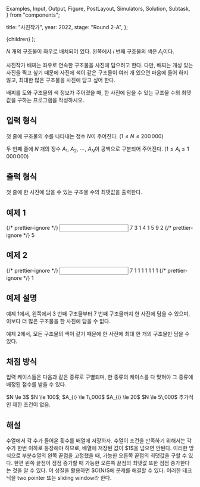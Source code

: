   Examples,
  Input,
  Output,
  Figure,
  PostLayout,
  Simulators,
  Solution,
  Subtask,
} from "components";

  title: "사진작가",
  year: 2022,
  stage: "Round 2-A",
};

  <PostLayout meta={meta}>{children}</PostLayout>
);

$N$ 개의 구조물이 좌우로 배치되어 있다.
왼쪽에서 $i$ 번째 구조물의 색은 $A_i$이다.

사진작가 배찌는 좌우로 연속한 구조물을 사진에 담으려고 한다.
다만, 배찌는 개성 있는 사진을 찍고 싶기 때문에
사진에 색이 같은 구조물이 여러 개 있으면 마음에 들어 하지 않고,
최대한 많은 구조물을 사진에 담고 싶어 한다.

배찌를 도와 구조물의 색 정보가 주어졌을 때,
한 사진에 담을 수 있는 구조물 수의 최댓값을 구하는
프로그램을 작성하시오.

## 입력 형식

첫 줄에 구조물의 수를 나타내는 정수 $N$이 주어진다.
($1 \le N \le 200\,000$)

두 번째 줄에 $N$ 개의 정수
$A_{1}$, $A_{2}$, $\cdots$, $A_{N}$이 공백으로 구분되어 주어진다.
($1 \le A_{i} \le 1\,000\,000$)

## 출력 형식

첫 줄에 한 사진에 담을 수 있는 구조물 수의 최댓값을 출력한다.

## 예제 1

<Examples>
  {/* prettier-ignore */}
  <Input>
7
3 1 4 1 5 9 2
  </Input>
  {/* prettier-ignore */}
  <Output>
5
  </Output>
</Examples>

## 예제 2

<Examples>
  {/* prettier-ignore */}
  <Input>
7
1 1 1 1 1 1 1
  </Input>
  {/* prettier-ignore */}
  <Output>
1
  </Output>
</Examples>

## 예제 설명

예제 1에서, 왼쪽에서 $3$ 번째 구조물부터 $7$ 번째 구조물까지
한 사진에 담을 수 있으며,
이보다 더 많은 구조물을 한 사진에 담을 수 없다.

예제 2에서, 모든 구조물의 색이 같기 때문에
한 사진에 최대 한 개의 구조물만 담을 수 있다.

## 채점 방식

입력 케이스들은 다음과 같은 종류로 구별되며, 한 종류의 케이스를 다 맞혀야 그 종류에 배정된 점수를 받을 수 있다.

<Subtask index={1} score={7}>
  $N \le 3$
</Subtask>
<Subtask index={2} score={21}>
  $N \le 100$; $A_{i} \le 1\,000$
</Subtask>
<Subtask index={3} score={13}>
  $A_{i} \le 20$
</Subtask>
<Subtask index={4} score={25}>
  $N \le 5\,000$
</Subtask>
<Subtask index={5} score={34}>
  추가적인 제한 조건이 없음.
</Subtask>

## 해설

<Solution>
수열에서 각 수가 들어온 횟수를 배열에 저장하자. 
수열이 조건을 만족하기 위해서는 각 수가 한번 이하로 등장해야 하므로, 배열에 저장된 값이 $1$을 넘으면 안된다.
이러한 방식으로 부분수열의 왼쪽 끝점을 고정했을 때, 가능한 오른쪽 끝점의 최댓값을 구할 수 있다.
한편 왼쪽 끝점이 점점 증가할 때 가능한 오른쪽 끝점의 최댓값 또한 점점 증가한다는 것을 알 수 있다.
이 성질을 활용하면 $O(N)$에 문제를 해결할 수 있다. 
이러한 테크닉을 two pointer 또는 sliding window라 한다.
</Solution>
